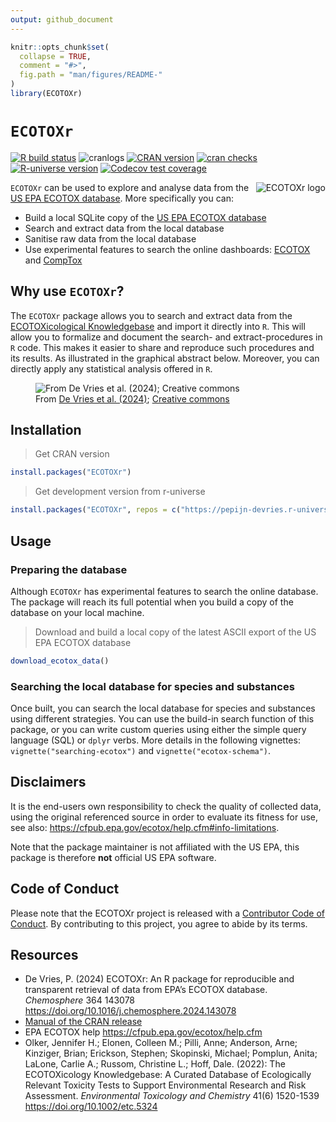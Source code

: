 ```yaml
---
output: github_document
---
```


```r
knitr::opts_chunk$set(
  collapse = TRUE,
  comment = "#>",
  fig.path = "man/figures/README-"
)
library(ECOTOXr)
```

# `ECOTOXr`

<!-- badges: start -->
[![R build status](https://github.com/pepijn-devries/ECOTOXr/workflows/R-CMD-check/badge.svg)](https://github.com/pepijn-devries/ECOTOXr/actions)
![cranlogs](https://cranlogs.r-pkg.org/badges/ECOTOXr)
[![CRAN version](https://www.r-pkg.org/badges/version/ECOTOXr)](https://CRAN.R-project.org/package=ECOTOXr)
[![cran checks](https://badges.cranchecks.info/worst/ECOTOXr.svg)](https://cran.r-project.org/web/checks/check_results_ECOTOXr.html)
[![R-universe version](https://pepijn-devries.r-universe.dev/ECOTOXr/badges/version)](https://pepijn-devries.r-universe.dev/ECOTOXr)
[![Codecov test coverage](https://codecov.io/gh/pepijn-devries/ECOTOXr/branch/main/graph/badge.svg)](https://app.codecov.io/gh/pepijn-devries/ECOTOXr?branch=main)
<!-- badges: end -->

<a href="https://github.com/pepijn-devries/ECOTOXr/"><img src="man/figures/logo.png" alt="ECOTOXr logo" align="right" class="pkgdown-hide" /></a>
`ECOTOXr` can be used to explore and analyse data from the [US EPA ECOTOX database](https://cfpub.epa.gov/ecotox/).
More specifically you can:

 * Build a local SQLite copy of the [US EPA ECOTOX database](https://cfpub.epa.gov/ecotox/)
 * Search and extract data from the local database
 * Sanitise raw data from the local database
 * Use experimental features to search the online dashboards: [ECOTOX](https://cfpub.epa.gov/ecotox/search.cfm) and
   [CompTox](https://comptox.epa.gov/dashboard/batch-search)

## Why use `ECOTOXr`?

The `ECOTOXr` package allows you to search and extract data from the [ECOTOXicological Knowledgebase](https://cfpub.epa.gov/ecotox/)
and import it directly into `R`. This will allow you to formalize and document the search- and extract-procedures in `R` code.
This makes it easier to share and reproduce such procedures and its results. As illustrated
in the graphical abstract below. Moreover, you can directly apply any statistical
analysis offered in `R`.

![From <a href="https://doi.org/10.1016/j.chemosphere.2024.143078">De Vries et al. (2024)</a>; <a href="https://creativecommons.org/licenses/by/4.0/">Creative commons</a>](man/figures/graphical-abstract.png)

## Installation 

> Get CRAN version
```r
install.packages("ECOTOXr")
```

> Get development version from r-universe
```r
install.packages("ECOTOXr", repos = c("https://pepijn-devries.r-universe.dev", "https://cloud.r-project.org"))
```

## Usage

### Preparing the database

Although `ECOTOXr` has experimental features to search the online database. The package will
reach its full potential when you build a copy of the database on your local machine.

> Download and build a local copy of the latest ASCII export of the US EPA ECOTOX database

```r
download_ecotox_data()
```

### Searching the local database for species and substances

Once built, you can search the local database for species and substances using different strategies.
You can use the build-in search function of this package, or you can write custom queries using
either the simple query language (SQL) or `dplyr` verbs. More details in the following vignettes:
`vignette("searching-ecotox")` and `vignette("ecotox-schema")`.

## Disclaimers

It is the end-users own responsibility to check the quality of collected data, using the original referenced source in order to evaluate its
fitness for use, see also: <https://cfpub.epa.gov/ecotox/help.cfm#info-limitations>.

Note that the package maintainer is not affiliated with the US EPA, this package is therefore **not** official US EPA software.

## Code of Conduct

Please note that the ECOTOXr project is released with a [Contributor Code of Conduct](https://pepijn-devries.github.io/ECOTOXr/CODE_OF_CONDUCT.html). By contributing to this project, you agree to abide by its terms.

## Resources

 * De Vries, P. (2024) ECOTOXr: An R package for reproducible and transparent retrieval of data from EPA's ECOTOX database. _Chemosphere_ 364 143078 <https://doi.org/10.1016/j.chemosphere.2024.143078>
 * [Manual of the CRAN release](https://CRAN.R-project.org/package=ECOTOXr)
 * EPA ECOTOX help <https://cfpub.epa.gov/ecotox/help.cfm>
 * Olker, Jennifer H.; Elonen, Colleen M.; Pilli, Anne; Anderson, Arne; Kinziger, Brian; Erickson, Stephen; Skopinski, Michael;
   Pomplun, Anita; LaLone, Carlie A.; Russom, Christine L.; Hoff, Dale. (2022): The ECOTOXicology Knowledgebase: A Curated Database of
   Ecologically Relevant Toxicity Tests to Support Environmental Research and Risk Assessment. _Environmental Toxicology and Chemistry_
   41(6) 1520-1539 <https://doi.org/10.1002/etc.5324>
